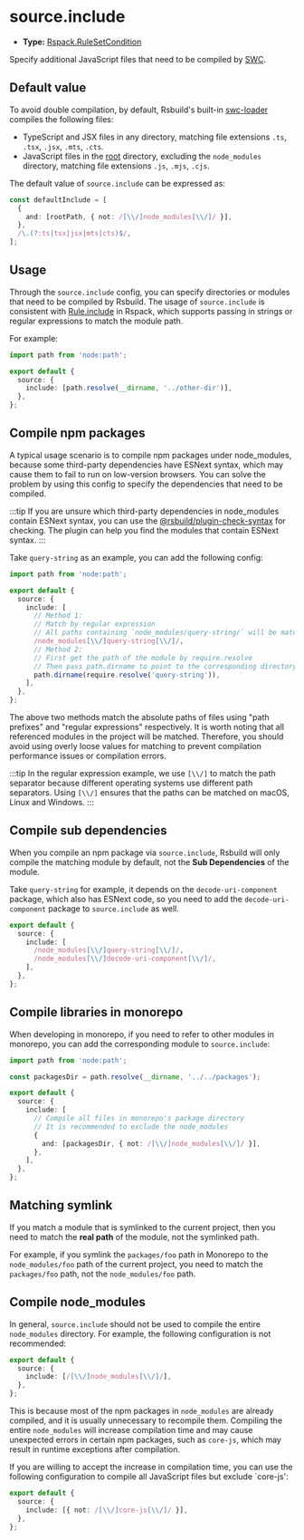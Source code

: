 # source.include

- **Type:** [Rspack.RuleSetCondition](https://rspack.rs/config/module#condition)

Specify additional JavaScript files that need to be compiled by [SWC](/guide/configuration/swc).

## Default value

To avoid double compilation, by default, Rsbuild's built-in [swc-loader](https://rspack.rs/guide/features/builtin-swc-loader) compiles the following files:

- TypeScript and JSX files in any directory, matching file extensions `.ts`, `.tsx`, `.jsx`, `.mts`, `.cts`.
- JavaScript files in the [root](/config/root) directory, excluding the `node_modules` directory, matching file extensions `.js`, `.mjs`, `.cjs`.

The default value of `source.include` can be expressed as:

```ts
const defaultInclude = [
  {
    and: [rootPath, { not: /[\\/]node_modules[\\/]/ }],
  },
  /\.(?:ts|tsx|jsx|mts|cts)$/,
];
```

## Usage

Through the `source.include` config, you can specify directories or modules that need to be compiled by Rsbuild. The usage of `source.include` is consistent with [Rule.include](https://rspack.rs/config/module#ruleinclude) in Rspack, which supports passing in strings or regular expressions to match the module path.

For example:

```ts title="rsbuild.config.ts"
import path from 'node:path';

export default {
  source: {
    include: [path.resolve(__dirname, '../other-dir')],
  },
};
```

## Compile npm packages

A typical usage scenario is to compile npm packages under node_modules, because some third-party dependencies have ESNext syntax, which may cause them to fail to run on low-version browsers. You can solve the problem by using this config to specify the dependencies that need to be compiled.

:::tip
If you are unsure which third-party dependencies in node_modules contain ESNext syntax, you can use the [@rsbuild/plugin-check-syntax](https://github.com/rspack-contrib/rsbuild-plugin-check-syntax) for checking. The plugin can help you find the modules that contain ESNext syntax.
:::

Take `query-string` as an example, you can add the following config:

```ts title="rsbuild.config.ts"
import path from 'node:path';

export default {
  source: {
    include: [
      // Method 1:
      // Match by regular expression
      // All paths containing `node_modules/query-string/` will be matched
      /node_modules[\\/]query-string[\\/]/,
      // Method 2:
      // First get the path of the module by require.resolve
      // Then pass path.dirname to point to the corresponding directory
      path.dirname(require.resolve('query-string')),
    ],
  },
};
```

The above two methods match the absolute paths of files using "path prefixes" and "regular expressions" respectively. It is worth noting that all referenced modules in the project will be matched. Therefore, you should avoid using overly loose values for matching to prevent compilation performance issues or compilation errors.

:::tip
In the regular expression example, we use `[\\/]` to match the path separator because different operating systems use different path separators. Using `[\\/]` ensures that the paths can be matched on macOS, Linux and Windows.
:::

## Compile sub dependencies

When you compile an npm package via `source.include`, Rsbuild will only compile the matching module by default, not the **Sub Dependencies** of the module.

Take `query-string` for example, it depends on the `decode-uri-component` package, which also has ESNext code, so you need to add the `decode-uri-component` package to `source.include` as well.

```ts title="rsbuild.config.ts"
export default {
  source: {
    include: [
      /node_modules[\\/]query-string[\\/]/,
      /node_modules[\\/]decode-uri-component[\\/]/,
    ],
  },
};
```

## Compile libraries in monorepo

When developing in monorepo, if you need to refer to other modules in monorepo, you can add the corresponding module to `source.include`:

```ts title="rsbuild.config.ts"
import path from 'node:path';

const packagesDir = path.resolve(__dirname, '../../packages');

export default {
  source: {
    include: [
      // Compile all files in monorepo's package directory
      // It is recommended to exclude the node_modules
      {
        and: [packagesDir, { not: /[\\/]node_modules[\\/]/ }],
      },
    ],
  },
};
```

## Matching symlink

If you match a module that is symlinked to the current project, then you need to match the **real path** of the module, not the symlinked path.

For example, if you symlink the `packages/foo` path in Monorepo to the `node_modules/foo` path of the current project, you need to match the `packages/foo` path, not the `node_modules/foo` path.

## Compile node_modules

In general, `source.include` should not be used to compile the entire `node_modules` directory. For example, the following configuration is not recommended:

```ts title="rsbuild.config.ts"
export default {
  source: {
    include: [/[\\/]node_modules[\\/]/],
  },
};
```

This is because most of the npm packages in `node_modules` are already compiled, and it is usually unnecessary to recompile them. Compiling the entire `node_modules` will increase compilation time and may cause unexpected errors in certain npm packages, such as `core-js`, which may result in runtime exceptions after compilation.

If you are willing to accept the increase in compilation time, you can use the following configuration to compile all JavaScript files but exclude `core-js':

```ts title="rsbuild.config.ts"
export default {
  source: {
    include: [{ not: /[\\/]core-js[\\/]/ }],
  },
};
```
